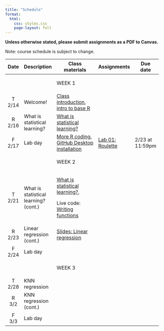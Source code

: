 ```yaml
---
title: "Schedule"
format:
  html:
    css: styles.css
    page-layout: full
---
```


**Unless otherwise stated, please submit assignments as a PDF to Canvas.**

Note: course schedule is subject to change.

::: important
+---------+---------------------------------------+---------------------------------------------------------------------------------------------------------------+----------------------------------------------+-----------------+
| Date    | Description                           | Class materials                                                                                               | Assignments                                  | Due date        |
+:=======:+=======================================+===============================================================================================================+==============================================+=================+
|         |                                       | ::: important                                                                                                 |                                              |                 |
|         |                                       | WEEK 1                                                                                                        |                                              |                 |
|         |                                       | :::                                                                                                           |                                              |                 |
+---------+---------------------------------------+---------------------------------------------------------------------------------------------------------------+----------------------------------------------+-----------------+
| T 2/14  | Welcome!                              | [Class introduction](slides/slides-00-welcome.qmd), [intro to base R](live-code/live-code-01.qmd)             |                                              |                 |
+---------+---------------------------------------+---------------------------------------------------------------------------------------------------------------+----------------------------------------------+-----------------+
| R 2/16  | What is statistical learning?         | [What is statistical learning?](slides/slides-01-what-is.qmd)                                                 |                                              |                 |
+---------+---------------------------------------+---------------------------------------------------------------------------------------------------------------+----------------------------------------------+-----------------+
| F 2/17  | Lab day                               | [More R coding](live-code/live-code-02.qmd), [GitHub Desktop installation](slides/slides-00-installation.qmd) | [Lab 01: Roulette](labs/lab-01-roulette.qmd) | 2/23 at 11:59pm |
+---------+---------------------------------------+---------------------------------------------------------------------------------------------------------------+----------------------------------------------+-----------------+
|         |                                       | ::: important                                                                                                 |                                              |                 |
|         |                                       | WEEK 2                                                                                                        |                                              |                 |
|         |                                       | :::                                                                                                           |                                              |                 |
+---------+---------------------------------------+---------------------------------------------------------------------------------------------------------------+----------------------------------------------+-----------------+
| T 2/21  | What is statistical learning? (cont.) | [What is statistical learning?](slides/slides-01-what-is.qmd),                                                |                                              |                 |
|         |                                       |                                                                                                               |                                              |                 |
|         |                                       | Live code: [Writing functions](live-code/live-code-03.qmd)                                                    |                                              |                 |
+---------+---------------------------------------+---------------------------------------------------------------------------------------------------------------+----------------------------------------------+-----------------+
| R 2/23  | Linear regression (cont.)             | [Slides: Linear regression](slides/slides-02-linear-regression.qmd)                                           |                                              |                 |
+---------+---------------------------------------+---------------------------------------------------------------------------------------------------------------+----------------------------------------------+-----------------+
| F 2/24  | Lab day                               |                                                                                                               |                                              |                 |
+---------+---------------------------------------+---------------------------------------------------------------------------------------------------------------+----------------------------------------------+-----------------+
|         |                                       | <div>                                                                                                         |                                              |                 |
|         |                                       |                                                                                                               |                                              |                 |
|         |                                       | WEEK 3                                                                                                        |                                              |                 |
|         |                                       |                                                                                                               |                                              |                 |
|         |                                       | </div>                                                                                                        |                                              |                 |
+---------+---------------------------------------+---------------------------------------------------------------------------------------------------------------+----------------------------------------------+-----------------+
| T 2/28  | KNN regression                        |                                                                                                               |                                              |                 |
+---------+---------------------------------------+---------------------------------------------------------------------------------------------------------------+----------------------------------------------+-----------------+
| R 3/2   | KNN regression (cont.)                |                                                                                                               |                                              |                 |
+---------+---------------------------------------+---------------------------------------------------------------------------------------------------------------+----------------------------------------------+-----------------+
| F 3/3   | Lab day                               |                                                                                                               |                                              |                 |
+---------+---------------------------------------+---------------------------------------------------------------------------------------------------------------+----------------------------------------------+-----------------+
:::
